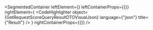 
<SegmentedContainer
  leftElement={<GetRequestScoreQueryResultDTODesc />}
  leftContainerProps={{}}
  rightElement={
    <CodeHighlighter
      object={GetRequestScoreQueryResultDTOVisualJson}
      language={"json"}
      title={"Result"}
    />
  }
  rightContainerProps={{}}
/>

